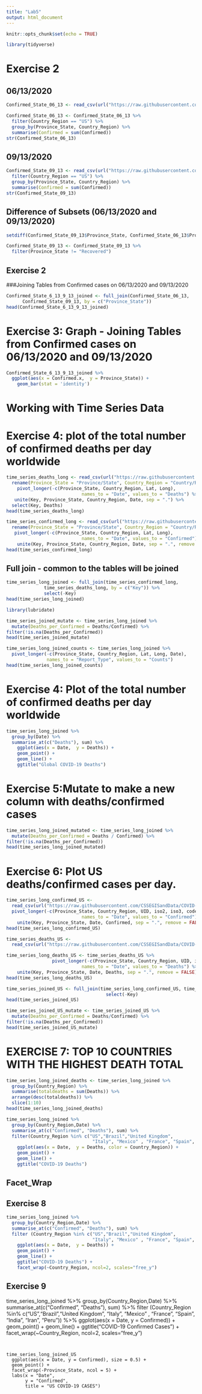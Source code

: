 ```yaml
---
title: "Lab5"
output: html_document
---
```


```r
knitr::opts_chunk$set(echo = TRUE)
```

```r
library(tidyverse)
```


# Exercise 2 

## 06/13/2020
```r
Confirmed_State_06_13 <- read_csv(url("https://raw.githubusercontent.com/CSSEGISandData/COVID-19/master/csse_covid_19_data/csse_covid_19_daily_reports/06-13-2020.csv"))
```


```r
Confirmed_State_06_13 <- Confirmed_State_06_13 %>% 
  filter(Country_Region == "US") %>% 
  group_by(Province_State, Country_Region) %>% 
  summarise(Confirmed = sum(Confirmed))
str(Confirmed_State_06_13)
```

## 09/13/2020
```r
Confirmed_State_09_13 <- read_csv(url("https://raw.githubusercontent.com/CSSEGISandData/COVID-19/master/csse_covid_19_data/csse_covid_19_daily_reports/09-13-2020.csv")) %>% 
  filter(Country_Region == "US") %>% 
  group_by(Province_State, Country_Region) %>% 
  summarise(Confirmed = sum(Confirmed))
str(Confirmed_State_09_13)
```

## Difference of Subsets (06/13/2020 and 09/13/2020)
```r
setdiff(Confirmed_State_09_13$Province_State, Confirmed_State_06_13$Province_State)
```

```r
Confirmed_State_09_13 <- Confirmed_State_09_13 %>% 
  filter(Province_State != "Recovered") 
```

## Exercise 2 
###Joining Tables from Confirmed cases on 06/13/2020 and 09/13/2020
```r
Confirmed_State_6_13_9_13_joined <- full_join(Confirmed_State_06_13,
      Confirmed_State_09_13, by = c("Province_State"))
head(Confirmed_State_6_13_9_13_joined)
```

# Exercise 3: Graph - Joining Tables from Confirmed cases on 06/13/2020 and 09/13/2020
```r
Confirmed_State_6_13_9_13_joined %>%
  ggplot(aes(x = Confirmed.x,  y = Province_State)) + 
    geom_bar(stat = 'identity') 
```


# Working with Time Series Data 

# Exercise 4: plot of the total number of confirmed deaths per day worldwide

```r
time_series_deaths_long <- read_csv(url("https://raw.githubusercontent.com/CSSEGISandData/COVID-19/master/csse_covid_19_data/csse_covid_19_time_series/time_series_covid19_deaths_global.csv")) %>% 
  rename(Province_State = "Province/State", Country_Region = "Country/Region" ) %>% 
    pivot_longer(-c(Province_State, Country_Region, Lat, Long),
                            names_to = "Date", values_to = "Deaths") %>% 
   unite(Key, Province_State, Country_Region, Date, sep = ".") %>% 
  select(Key, Deaths)
head(time_series_deaths_long)
```

```r
time_series_confirmed_long <- read_csv(url("https://raw.githubusercontent.com/CSSEGISandData/COVID-19/master/csse_covid_19_data/csse_covid_19_time_series/time_series_covid19_confirmed_global.csv")) %>%
  rename(Province_State = "Province/State", Country_Region = "Country/Region") %>% 
   pivot_longer(-c(Province_State, Country_Region, Lat, Long),
                            names_to = "Date", values_to = "Confirmed") %>%
    unite(Key, Province_State, Country_Region, Date, sep = ".", remove = FALSE)
head(time_series_confirmed_long)
```

## Full join - common to the tables will be joined 

```r
time_series_long_joined <- full_join(time_series_confirmed_long,
              time_series_deaths_long, by = c("Key")) %>% 
              select(-Key)
head(time_series_long_joined)
```

```r
library(lubridate)
```

```r
time_series_joined_mutate <- time_series_long_joined %>% 
  mutate(Deaths_per_Confirmed = Deaths/Confirmed) %>% 
filter(!is.na(Deaths_per_Confirmed))
head(time_series_joined_mutate)
```

```r
time_series_long_joined_counts <- time_series_long_joined %>% 
  pivot_longer(-c(Province_State, Country_Region, Lat, Long, Date),
               names_to = "Report_Type", values_to = "Counts")
head(time_series_long_joined_counts)
```


# Exercise 4: Plot of the total number of confirmed deaths per day worldwide
```r
time_series_long_joined %>% 
  group_by(Date) %>% 
  summarise_at(c("Deaths"), sum) %>% 
    ggplot(aes(x = Date,  y = Deaths)) + 
    geom_point() +
    geom_line() +
    ggtitle("Global COVID-19 Deaths")
```

# Exercise 5:Mutate to make a new column with deaths/confirmed cases

```r
time_series_long_joined_mutated <- time_series_long_joined %>% 
  mutate(Deaths_per_Confirmed = Deaths / Confirmed) %>% 
filter(!is.na(Deaths_per_Confirmed))
head(time_series_long_joined_mutated)
```

# Exercise 6: Plot US deaths/confirmed cases per day.

```r
time_series_long_confirmed_US <- 
  read_csv(url("https://raw.githubusercontent.com/CSSEGISandData/COVID-19/master/csse_covid_19_data/csse_covid_19_time_series/time_series_covid19_confirmed_US.csv")) %>% 
  pivot_longer(-c(Province_State, Country_Region, UID, iso2, iso3, code3, FIPS, Lat, Long_, Combined_Key, Admin2),
                            names_to = "Date", values_to = "Confirmed") %>% 
    unite(Key, Province_State, Date, Confirmed, sep = ".", remove = FALSE)
head(time_series_long_confirmed_US)
```


```r
time_series_deaths_US <- 
  read_csv(url("https://raw.githubusercontent.com/CSSEGISandData/COVID-19/master/csse_covid_19_data/csse_covid_19_time_series/time_series_covid19_deaths_US.csv"))
```


```r
time_series_long_deaths_US <- time_series_deaths_US %>% 
                 pivot_longer(-c(Province_State, Country_Region, UID, iso2, iso3, code3, FIPS, Lat, Long_, Combined_Key, Admin2, Population),
                            names_to = "Date", values_to = "Deaths") %>% 
    unite(Key, Province_State, Date, Deaths, sep = ".", remove = FALSE)
head(time_series_long_deaths_US)
```

```r
time_series_joined_US <- full_join(time_series_long_confirmed_US, time_series_long_deaths_US, by = c("Key")) %>% 
                                     select(-Key)
head(time_series_joined_US)
```

```r
time_series_joined_US_mutate <- time_series_joined_US %>% 
  mutate(Deaths_per_Confirmed = Deaths/Confirmed) %>% 
filter(!is.na(Deaths_per_Confirmed))
head(time_series_joined_US_mutate)
```

# EXERCISE 7: TOP 10 COUNTRIES WITH THE HIGHEST DEATH TOTAL 

```r
time_series_long_joined_deaths <- time_series_long_joined %>% 
  group_by(Country_Region) %>% 
  summarise(totaldeaths = sum(Deaths)) %>% 
  arrange(desc(totaldeaths)) %>% 
  slice(1:10)
head(time_series_long_joined_deaths)
```

```r
time_series_long_joined %>% 
  group_by(Country_Region,Date) %>% 
  summarise_at(c("Confirmed", "Deaths"), sum) %>% 
  filter(Country_Region %in% c("US","Brazil","United Kingdom", 
                                "Italy", "Mexico" , "France", "Spain", "India", "Iran", "Peru")) %>% 
    ggplot(aes(x = Date,  y = Deaths, color = Country_Region)) + 
    geom_point() +
    geom_line() +
    ggtitle("COVID-19 Deaths")
```


## Facet_Wrap
## Exercise 8 
```r
time_series_long_joined %>% 
  group_by(Country_Region,Date) %>% 
  summarise_at(c("Confirmed", "Deaths"), sum) %>% 
  filter (Country_Region %in% c("US","Brazil","United Kingdom", 
                                "Italy", "Mexico" , "France", "Spain", "India", "Iran", "Peru")) %>% 
    ggplot(aes(x = Date,  y = Deaths)) + 
    geom_point() +
    geom_line() +
    ggtitle("COVID-19 Deaths") +
    facet_wrap(~Country_Region, ncol=2, scales="free_y")
```

## Exercise 9 

time_series_long_joined %>% 
  group_by(Country_Region,Date) %>% 
  summarise_at(c("Confirmed", "Deaths"), sum) %>% 
  filter (Country_Region %in% c("US","Brazil","United Kingdom", 
                                "Italy", "Mexico" , "France", "Spain", "India", "Iran", "Peru")) %>% 
    ggplot(aes(x = Date,  y = Confirmed)) + 
    geom_point() +
    geom_line() +
    ggtitle("COVID-19 Confirmed Cases") +
    facet_wrap(~Country_Region, ncol=2, scales="free_y")
```


time_series_long_joined_US
  ggplot(aes(x = Date, y = Confirmed), size = 0.5) +
  geom_point() + 
  facet_wrap(-Province_State, ncol = 5) + 
  labs(x = "Date", 
       y = "Confirmed",
       title = "US COVID-19 CASES")
```

